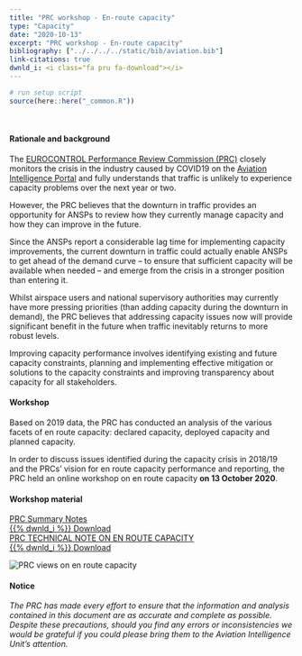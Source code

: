 ```yaml
---
title: "PRC workshop - En-route capacity"
type: "Capacity"
date: "2020-10-13"
excerpt: "PRC workshop - En-route capacity"
bibliography: ["../../../../static/bib/aviation.bib"]
link-citations: true
dwnld_i: <i class="fa pru fa-download"></i>
---
```

```r
# run setup script
source(here::here("_common.R"))
```
<br>
<div class="container">
#### Rationale and background
 The [EUROCONTROL Performance Review Commission (PRC)](/about/prc/) closely monitors the crisis in the industry caused by COVID19 on the [Aviation Intelligence Portal][aiu_port] and fully understands that traffic is unlikely to experience capacity problems over the next year or two. 

However, the PRC believes that the downturn in traffic provides an opportunity for ANSPs to review how they currently manage capacity and how they can improve in the future.

Since the ANSPs report a considerable lag time for implementing capacity improvements, the current downturn in traffic could actually enable ANSPs to get ahead of the demand curve – to ensure that sufficient capacity will be available when needed – and emerge from the crisis in a stronger position than entering it.

Whilst airspace users and national supervisory authorities may currently have more pressing priorities (than adding capacity during the downturn in demand), the PRC believes that addressing capacity issues now will provide significant benefit in the future when traffic inevitably returns to more robust levels.

Improving capacity performance involves identifying existing and future capacity constraints, planning and implementing effective mitigation or solutions to the capacity constraints and improving transparency about capacity for all stakeholders.
</div>


<div class="container">
<div class="row align-items-start">
<div class="col-sm-6">
#### Workshop
Based on 2019 data, the PRC has conducted an analysis of the various facets of en route capacity: declared capacity, deployed capacity and planned capacity. 

In order to discuss issues identified during the capacity crisis in 2018/19 and the PRCs' vision for en route capacity performance and reporting, the PRC held an online workshop on en route capacity **on 13 October 2020**.

#### Workshop material
<div class="container">
<div class="row">
<a href="/library/ws_prc_2020_10_capacity_prc_summary_v1_0.pdf" class="btn btn-info mr-1" role="button" target="_blank"> PRC Summary Notes <br> {{% dwnld_i %}} Download </a>  
<a href="/library/tn_prc_2020_12_Enroute Capacity.pdf" class="btn btn-info" role="button" target="_blank"> PRC TECHNICAL NOTE ON EN ROUTE CAPACITY <br> {{% dwnld_i %}} Download </a>
<div class="card border-0">
</div></div></div>
</div>

<div class="col-sm-6">
<div class="row justify-content-center">
<div class="card border-0">
<img class="card-img-top" src="/images/ert_cap_study.jpg" alt="PRC views on en route capacity">
</div></div></div>
</div></div>

<div class="container">
#### Notice
*The PRC has made every effort to ensure that the information and analysis contained in this document are as accurate and 
complete as possible. Despite these precautions, should you find any errors or inconsistencies we would be grateful if you 
could please bring them to the Aviation Intelligence Unit's attention.*

</div>

[aiu_port]: https://ansperformance.eu/ "Aviation Intelligence Portal"